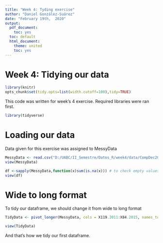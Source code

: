 ```yaml
---
title: "Week 4: Tyding exercise"
author: "Daniel González-Suárez"
date: "February 19th,  2020"
output:
  pdf_document:
    toc: yes
  toc: default
  html_document:
    theme: united
    toc: yes
---
```


# Week 4: Tidying our data
```r
library(knitr)
opts_chunk$set(tidy.opts=list(width.cutoff=100),tidy=TRUE)
```

This code was written for week's 4 exercise. Required libraries were ran first.

```r

library(tidyverse)
```

# Loading our data
Data given for this exercise was assigned to MessyData
```r
MessyData <- read.csv("D:/UABC/II_Semestre/Datos_R/week4/data/CompDec2011_2015.csv", na.strings = c("missing"))
view(MessyData)

df <-sapply(MessyData,function(x)sum(is.na(x))) # to check empty values
view(df)

```

# Wide to long format
To tidy our dataframe, we should change it from wide to long format
```r
TidyData <- pivot_longer(MessyData, cols = X119.2011:X84.2015, names_to = c("Sites", "Year"), names_sep = "\\.", values_drop_na = TRUE)

view(TidyData)
```

And that's how we tidy our first dataframe. 
